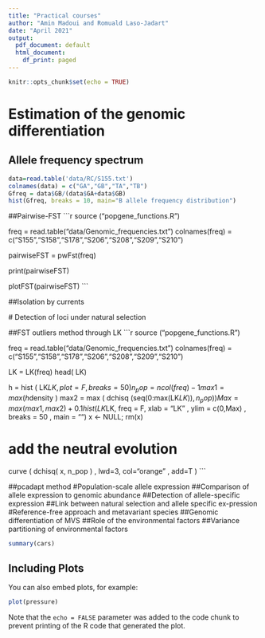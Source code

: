 ```yaml
---
title: "Practical courses"
author: "Amin Madoui and Romuald Laso-Jadart"
date: "April 2021"
output:
  pdf_document: default
  html_document:
    df_print: paged
---
```


```r
knitr::opts_chunk$set(echo = TRUE)
```

#   Estimation of the genomic differentiation
##    Allele frequency spectrum

 ```r
 data=read.table('data/RC/S155.txt')
 colnames(data) = c("GA","GB","TA","TB")
 Gfreq = data$GB/(data$GA+data$GB)
 hist(Gfreq, breaks = 10, main="B allele frequency distribution")
 ```
 ##Pairwise-FST
 ```r
source ("popgene_functions.R")
 
freq = read.table("data/Genomic_frequencies.txt")
colnames(freq) = c("S155","S158","S178","S206","S208","S209","S210")

pairwiseFST = pwFst(freq)

print(pairwiseFST)
 
plotFST(pairwiseFST)
 ```
 
 ##Isolation by currents   
 
 
 # Detection of loci under natural selection
 
 ##FST outliers method through LK
  ```r
source ("popgene_functions.R")
 
freq = read.table("data/Genomic_frequencies.txt")
colnames(freq) = c("S155","S158","S178","S206","S208","S209","S210")

LK = LK(freq)
head( LK)

h = hist ( LK$LK , plot = F, breaks = 50 )
n_pop = ncol(freq)-1
max1 = max ( h$density )
max2 = max ( dchisq (seq(0:max(LK$LK)), n_pop ))
Max = max (max1, max2) + 0.1
hist ( LK$LK, freq = F, xlab = "LK" , ylim = c(0,Max) , breaks = 50 , main = "")
x <- NULL; rm(x)

# add the neutral evolution
curve ( dchisq( x, n_pop ) , lwd=3, col="orange" , add=T )
 ```
 
 ##pcadapt method
 #Population-scale allele expression
 ##Comparison of allele expression to genomic abundance
 ##Detection of allele-specific expression
 ##Link between natural selection and allele specific ex-pression
 #Reference-free approach and metavariant species
 ##Genomic differentiation of MVS
 ##Role of the environmental factors
 ##Variance partitioning of environmental factors


```r
summary(cars)
```

## Including Plots

You can also embed plots, for example:

```r
plot(pressure)
```

Note that the `echo = FALSE` parameter was added to the code chunk to prevent printing of the R code that generated the plot.
